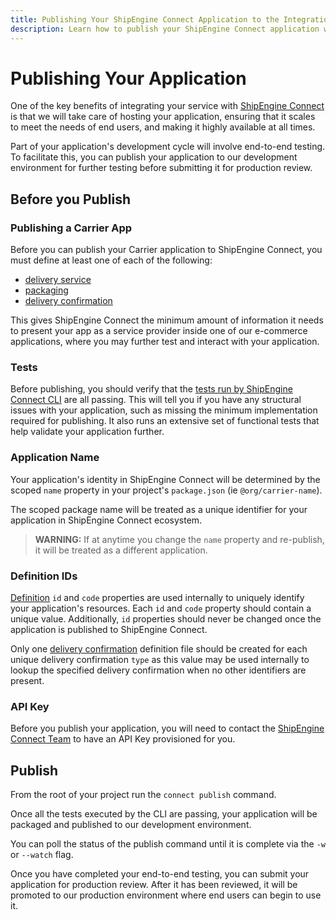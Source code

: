 ```yaml
---
title: Publishing Your ShipEngine Connect Application to the Integration Platform
description: Learn how to publish your ShipEngine Connect application with ShipEngine Connect CLI
---
```




Publishing Your Application
===========================

One of the key benefits of integrating your service with [ShipEngine Connect](./index.mdx) is that we will take care of hosting your application, ensuring that it scales to meet the
needs of end users, and making it highly available at all times.

Part of your application's development cycle will involve end-to-end testing. To facilitate this, you can publish your application to our development environment for further testing before submitting it for production review.

Before you Publish
------------------

### Publishing a Carrier App
Before you can publish your Carrier application to ShipEngine Connect, you must define at least one of each of the following:
- [delivery service](./reference/delivery-service.mdx)
- [packaging](./reference/packaging.mdx)
- [delivery confirmation](./reference/delivery-confirmation.mdx)

This gives ShipEngine Connect the minimum amount of information it needs to present your app as a service provider inside one of our e-commerce applications,
where you may further test and interact with your application.

### Tests
Before publishing, you should verify that the [tests run by ShipEngine Connect CLI](testing/index.mdx#automated-testing) are all passing. This will tell you if you have any structural
issues with your application, such as missing the minimum implementation required for publishing. It also runs an extensive set
of functional tests that help validate your application further.

### Application Name
Your application's identity in ShipEngine Connect will be determined by the scoped `name` property in your project's `package.json` (ie `@org/carrier-name`).

The scoped package name will be treated as a unique identifier for your application in ShipEngine Connect ecosystem.

> **WARNING:** If at anytime you change the `name` property and re-publish, it will be treated as a different application.


### Definition IDs

[Definition](structure.mdx#definitions) `id` and `code` properties are used internally to uniquely identify your application's resources.
Each `id` and `code` property should contain a unique value. Additionally, `id` properties should
never be changed once the application is published to ShipEngine Connect.

Only one [delivery confirmation](./reference/delivery-confirmation.mdx) definition file should be created for
each unique delivery confirmation `type` as this value may be used internally to lookup the specified delivery confirmation
when no other identifiers are present.




### API Key
Before you publish your application, you will need to contact the [ShipEngine Connect Team](mailto:lewis.zhang@shipstation.com) to have an API Key provisioned for you.


Publish
-------
From the root of your project run the `connect publish` command.

Once all the tests executed by the CLI are passing, your application will be packaged and published to our development environment.

You can poll the status of the publish command until it is complete via the `-w` or `--watch` flag.

Once you have completed your end-to-end testing, you can submit your application for production review. After it has been reviewed, it will be promoted to our production environment where
end users can begin to use it.


<Pager prev="./testing/index.mdx" prevTitle="Testing" />

